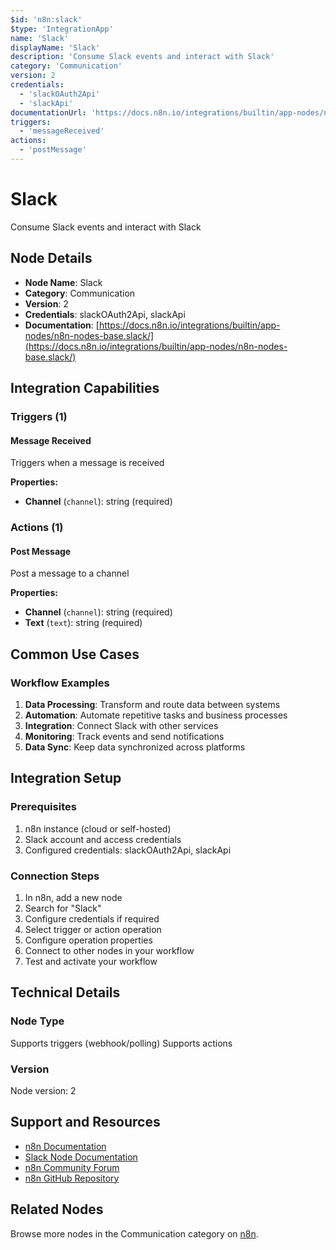 ```yaml
---
$id: 'n8n:slack'
$type: 'IntegrationApp'
name: 'Slack'
displayName: 'Slack'
description: 'Consume Slack events and interact with Slack'
category: 'Communication'
version: 2
credentials:
  - 'slackOAuth2Api'
  - 'slackApi'
documentationUrl: 'https://docs.n8n.io/integrations/builtin/app-nodes/n8n-nodes-base.slack/'
triggers:
  - 'messageReceived'
actions:
  - 'postMessage'
---
```


# Slack

Consume Slack events and interact with Slack

## Node Details

- **Node Name**: Slack
- **Category**: Communication
- **Version**: 2
- **Credentials**: slackOAuth2Api, slackApi
- **Documentation**: [https://docs.n8n.io/integrations/builtin/app-nodes/n8n-nodes-base.slack/](https://docs.n8n.io/integrations/builtin/app-nodes/n8n-nodes-base.slack/)

## Integration Capabilities

### Triggers (1)

#### Message Received

Triggers when a message is received

**Properties:**

- **Channel** (`channel`): string (required)

### Actions (1)

#### Post Message

Post a message to a channel

**Properties:**

- **Channel** (`channel`): string (required)
- **Text** (`text`): string (required)

## Common Use Cases

### Workflow Examples

1. **Data Processing**: Transform and route data between systems
2. **Automation**: Automate repetitive tasks and business processes
3. **Integration**: Connect Slack with other services
4. **Monitoring**: Track events and send notifications
5. **Data Sync**: Keep data synchronized across platforms

## Integration Setup

### Prerequisites

1. n8n instance (cloud or self-hosted)
2. Slack account and access credentials
3. Configured credentials: slackOAuth2Api, slackApi

### Connection Steps

1. In n8n, add a new node
2. Search for "Slack"
3. Configure credentials if required
4. Select trigger or action operation
5. Configure operation properties
6. Connect to other nodes in your workflow
7. Test and activate your workflow

## Technical Details

### Node Type

Supports triggers (webhook/polling)
Supports actions

### Version

Node version: 2

## Support and Resources

- [n8n Documentation](https://docs.n8n.io/)
- [Slack Node Documentation](https://docs.n8n.io/integrations/builtin/app-nodes/n8n-nodes-base.slack/)
- [n8n Community Forum](https://community.n8n.io/)
- [n8n GitHub Repository](https://github.com/n8n-io/n8n)

## Related Nodes

Browse more nodes in the Communication category on [n8n](https://n8n.io/integrations/).
